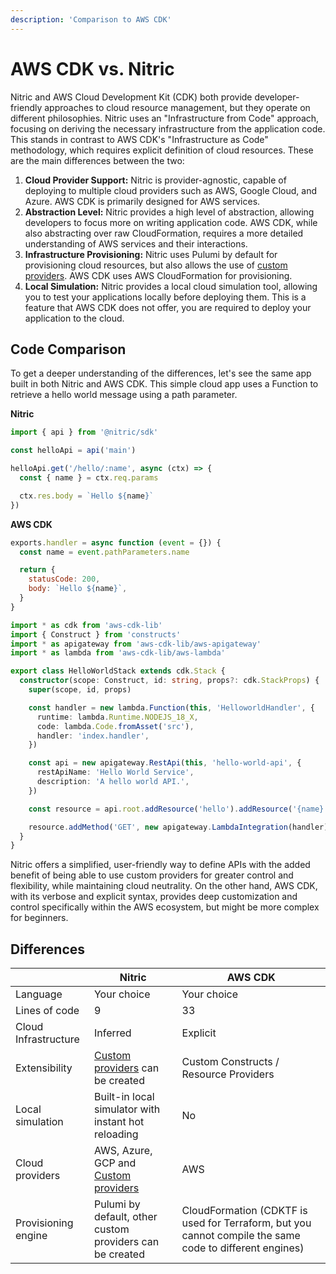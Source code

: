 ```yaml
---
description: 'Comparison to AWS CDK'
---
```


# AWS CDK vs. Nitric

Nitric and AWS Cloud Development Kit (CDK) both provide developer-friendly approaches to cloud resource management, but they operate on different philosophies.
Nitric uses an "Infrastructure from Code" approach, focusing on deriving the necessary infrastructure from the application code.
This stands in contrast to AWS CDK's "Infrastructure as Code" methodology, which requires explicit definition of cloud resources.
These are the main differences between the two:

1. **Cloud Provider Support:** Nitric is provider-agnostic, capable of deploying to multiple cloud providers such as AWS, Google Cloud, and Azure. AWS CDK is primarily designed for AWS services.
2. **Abstraction Level:** Nitric provides a high level of abstraction, allowing developers to focus more on writing application code. AWS CDK, while also abstracting over raw CloudFormation, requires a more detailed understanding of AWS services and their interactions.
3. **Infrastructure Provisioning:** Nitric uses Pulumi by default for provisioning cloud resources, but also allows the use of [custom providers](/reference/providers/custom/building-custom-provider). AWS CDK uses AWS CloudFormation for provisioning.
4. **Local Simulation:** Nitric provides a local cloud simulation tool, allowing you to test your applications locally before deploying them. This is a feature that AWS CDK does not offer, you are required to deploy your application to the cloud.

## Code Comparison

To get a deeper understanding of the differences, let's see the same app built in both Nitric and AWS CDK. This simple cloud app uses a Function to retrieve a hello world message using a path parameter.

<Row>

<Col>

**Nitric**

```typescript title:hello.ts
import { api } from '@nitric/sdk'

const helloApi = api('main')

helloApi.get('/hello/:name', async (ctx) => {
  const { name } = ctx.req.params

  ctx.res.body = `Hello ${name}`
})
```

</Col>

<Col>

**AWS CDK**

```javascript title:src/index.js
exports.handler = async function (event = {}) {
  const name = event.pathParameters.name

  return {
    statusCode: 200,
    body: `Hello ${name}`,
  }
}
```

```typescript title:lib/hello-stack.ts
import * as cdk from 'aws-cdk-lib'
import { Construct } from 'constructs'
import * as apigateway from 'aws-cdk-lib/aws-apigateway'
import * as lambda from 'aws-cdk-lib/aws-lambda'

export class HelloWorldStack extends cdk.Stack {
  constructor(scope: Construct, id: string, props?: cdk.StackProps) {
    super(scope, id, props)

    const handler = new lambda.Function(this, 'HelloworldHandler', {
      runtime: lambda.Runtime.NODEJS_18_X,
      code: lambda.Code.fromAsset('src'),
      handler: 'index.handler',
    })

    const api = new apigateway.RestApi(this, 'hello-world-api', {
      restApiName: 'Hello World Service',
      description: 'A hello world API.',
    })

    const resource = api.root.addResource('hello').addResource('{name}')

    resource.addMethod('GET', new apigateway.LambdaIntegration(handler))
  }
}
```

</Col>

</Row>

Nitric offers a simplified, user-friendly way to define APIs with the added benefit of being able to use custom providers for greater control and flexibility, while maintaining cloud neutrality. On the other hand, AWS CDK, with its verbose and explicit syntax, provides deep customization and control specifically within the AWS ecosystem, but might be more complex for beginners.

## Differences

|                      | Nitric                                                                                       | AWS CDK                                                                                                 |
| -------------------- | -------------------------------------------------------------------------------------------- | ------------------------------------------------------------------------------------------------------- |
| Language             | Your choice                                                                                  | Your choice                                                                                             |
| Lines of code        | 9                                                                                            | 33                                                                                                      |
| Cloud Infrastructure | Inferred                                                                                     | Explicit                                                                                                |
| Extensibility        | [Custom providers](/reference/providers/custom/building-custom-provider) can be created      | Custom Constructs / Resource Providers                                                                  |
| Local simulation     | Built-in local simulator with instant hot reloading                                          | No                                                                                                      |
| Cloud providers      | AWS, Azure, GCP and [Custom providers](/reference/providers/custom/building-custom-provider) | AWS                                                                                                     |
| Provisioning engine  | Pulumi by default, other custom providers can be created                                     | CloudFormation (CDKTF is used for Terraform, but you cannot compile the same code to different engines) |
